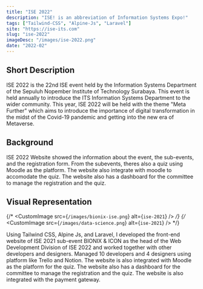 ```yaml
---
title: "ISE 2022"
description: "ISE! is an abbreviation of Information Systems Expo!"
tags: ["Tailwind-CSS", "Alpine-Js", "Laravel"]
site: "https://ise-its.com"
slug: "ise-2022"
imageDesc: "/images/ise-2022.png"
date: "2022-02"
---
```


## Short Description

ISE 2022 is the 22nd ISE event held by the Information Systems Department of the Sepuluh Nopember Institute of Technology Surabaya. This event is held annually to introduce the ITS Information Systems Department to the wider community. This year, ISE 2022 will be held with the theme "Meta Further" which aims to introduce the importance of digital transformation in the midst of the Covid-19 pandemic and getting into the new era of Metaverse.

## Background

ISE 2022 Website showed the information about the event, the sub-events, and the registration form. From the subevents, theres also a quiz using Moodle as the platform. The website also integrate with moodle to accomodate the quiz. The website also has a dashboard for the committee to manage the registration and the quiz.

## Visual Representation

{/* <CustomImage src={`/images/bionix-ise.png`} alt={`ise-2021`} /> */}
{/* <CustomImage src={`/images/data-science.png`} alt={`ise-2021`} /> */}

Using Tailwind CSS, Alpine Js, and Laravel, I developed the front-end website of ISE 2021 sub-event BIONIX & ICON as the head of the Web Development Division of ISE 2022 and worked together with other developers and designers. Managed 10 developers and 4 designers using platform like Trello and Notion. The website is also integrated with Moodle as the platform for the quiz. The website also has a dashboard for the committee to manage the registration and the quiz. The website is also integrated with the payment gateway.
